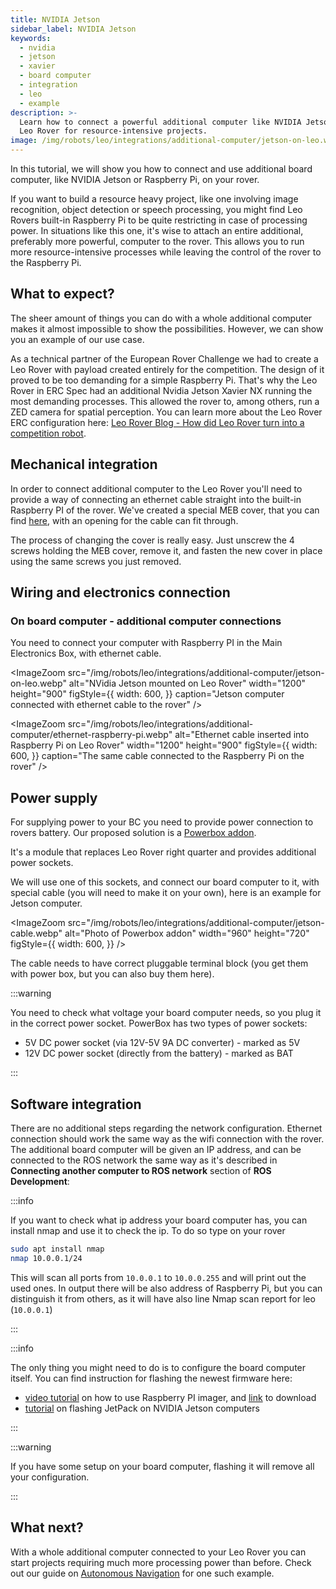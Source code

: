 ```yaml
---
title: NVIDIA Jetson
sidebar_label: NVIDIA Jetson
keywords:
  - nvidia
  - jetson
  - xavier
  - board computer
  - integration
  - leo
  - example
description: >-
  Learn how to connect a powerful additional computer like NVIDIA Jetson to your
  Leo Rover for resource-intensive projects.
image: /img/robots/leo/integrations/additional-computer/jetson-on-leo.webp
---
```



In this tutorial, we will show you how to connect and use additional board
computer, like NVIDIA Jetson or Raspberry Pi, on your rover.

If you want to build a resource heavy project, like one involving image
recognition, object detection or speech processing, you might find Leo Rovers
built-in Raspberry Pi to be quite restricting in case of processing power. In
situations like this one, it's wise to attach an entire additional, preferably
more powerful, computer to the rover. This allows you to run more
resource-intensive processes while leaving the control of the rover to the
Raspberry Pi.

## What to expect?

The sheer amount of things you can do with a whole additional computer makes it
almost impossible to show the possibilities. However, we can show you an example
of our use case.

As a technical partner of the European Rover Challenge we had to create a Leo
Rover with payload created entirely for the competition. The design of it proved
to be too demanding for a simple Raspberry Pi. That's why the Leo Rover in ERC
Spec had an additional Nvidia Jetson Xavier NX running the most demanding
processes. This allowed the rover to, among others, run a ZED camera for spatial
perception. You can learn more about the Leo Rover ERC configuration here:
[Leo Rover Blog - How did Leo Rover turn into a competition robot](https://www.leorover.tech/post/leo-rover-competition-robot).

## Mechanical integration

In order to connect additional computer to the Leo Rover you'll need to provide
a way of connecting an ethernet cable straight into the built-in Raspberry PI of
the rover. We've created a special MEB cover, that you can find
[here](/leo-rover/addons/additional-meb-covers), with an opening for the cable
can fit through.

<ImageZoom
  src="/img/robots/leo/addons/meb-covers/00188-dev-meb-cover.webp"
  alt="00188_DEV MEB cover for Leo Rover"
  width="1920"
  height="1080"
/>

The process of changing the cover is really easy. Just unscrew the 4 screws
holding the MEB cover, remove it, and fasten the new cover in place using the
same screws you just removed.

## Wiring and electronics connection

### On board computer - additional computer connections

You need to connect your computer with Raspberry PI in the Main Electronics Box,
with ethernet cable.

<ImageZoom
  src="/img/robots/leo/integrations/additional-computer/jetson-on-leo.webp"
  alt="NVidia Jetson mounted on Leo Rover"
  width="1200"
  height="900"
  figStyle={{
    width: 600,
  }}
  caption="Jetson computer connected with ethernet cable to the rover"
/>

<ImageZoom
  src="/img/robots/leo/integrations/additional-computer/ethernet-raspberry-pi.webp"
  alt="Ethernet cable inserted into Raspberry Pi on Leo Rover"
  width="1200"
  height="900"
  figStyle={{
    width: 600,
  }}
  caption="The same cable connected to the Raspberry Pi on the rover"
/>

## Power supply

For supplying power to your BC you need to provide power connection to rovers
battery. Our proposed solution is a
[Powerbox addon](/leo-rover/addons/powerbox).

<Product />

It's a module that replaces Leo Rover right quarter and provides additional
power sockets.

We will use one of this sockets, and connect our board computer to it, with
special cable (you will need to make it on your own), here is an example for
Jetson computer.

<ImageZoom
  src="/img/robots/leo/integrations/additional-computer/jetson-cable.webp"
  alt="Photo of Powerbox addon"
  width="960"
  height="720"
  figStyle={{
    width: 600,
  }}
/>

The cable needs to have correct pluggable terminal block (you get them with
power box, but you can also buy them here).

:::warning

You need to check what voltage your board computer needs, so you plug it in the
correct power socket. PowerBox has two types of power sockets:

- 5V DC power socket (via 12V-5V 9A DC converter) - marked as 5V
- 12V DC power socket (directly from the battery) - marked as BAT

:::

## Software integration

There are no additional steps regarding the network configuration. Ethernet
connection should work the same way as the wifi connection with the rover. The
additional board computer will be given an IP address, and can be connected to
the ROS network the same way as it's described in **Connecting another computer
to ROS network** section of **ROS Development**:

<LinkButton docId="leo-rover/advanced-guides/ros-development" />

:::info

If you want to check what ip address your board computer has, you can install
nmap and use it to check the ip. To do so type on your rover

```bash
sudo apt install nmap
nmap 10.0.0.1/24
```

This will scan all ports from `10.0.0.1` to `10.0.0.255` and will print out the
used ones. In output there will be also address of Raspberry Pi, but you can
distinguish it from others, as it will have also line Nmap scan report for leo
(`10.0.0.1`)

:::

:::info

The only thing you might need to do is to configure the board computer itself.
You can find instruction for flashing the newest firmware here:

- [video tutorial](https://www.youtube.com/watch?v=ntaXWS8Lk34) on how to use
  Raspberry PI imager, and [link](https://www.raspberrypi.com/software) to
  download
- [tutorial](https://docs.nvidia.com/jetson/l4t/index.html#page/Tegra%20Linux%20Driver%20Package%20Development%20Guide/quick_start.html#wwpID0EXHA)
  on flashing JetPack on NVIDIA Jetson computers

:::

:::warning

If you have some setup on your board computer, flashing it will remove all your
configuration.

:::

## What next?

With a whole additional computer connected to your Leo Rover you can start
projects requiring much more processing power than before. Check out our guide
on [Autonomous Navigation](/leo-rover/advanced-guides/autonomous-navigation) for
one such example.
